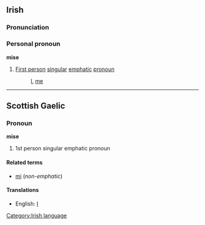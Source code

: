 ==Irish==
===Pronunciation===
{{IPA|[ˈmiʃə]}}
===Personal pronoun===
'''mise'''
#[[First person]] [[singular]] [[emphatic]] [[pronoun]]
#:[[I]], [[me]]

[[Category:Irish language]]
----

==Scottish Gaelic==
===Pronoun===
'''mise'''

# 1st person singular emphatic pronoun

====Related terms====
*[[mi]] (''non-emphatic'')

====Translations====
*English: [[I]]